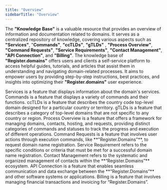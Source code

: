 ```yaml
---
title: "Overview"
sidebarTitle: "Overview"
---
```


The **"Knowledge Base"** is a valuable resource that provides an overview of information and documentation related to domains. It serves as a centralized repository of knowledge, covering various aspects such as **"Services"**, "**Commands"**, **"ccTLDs"**, **"gTLDs"** , **"Process Overview"**, **"Command Requests"**, **"Service Requirements"**, **"Contact Management"**, **"API Connection"**, and **"Billing"**. The knowledge base of **"Register.domains"** offers users and clients a self-service platform to access helpful guides, tutorials, and articles that assist them in understanding and navigating domain-related processes. It aims to empower users by providing step-by-step instructions, best practices, and insights into optimizing their **"Register.domains"** user experience.

<CardGroup cols={2}>
  <Card
    title="Services"
    icon="person-sign"
    href="/Knowledge-Base/Services"
  >
    Services is a feature that displays information about the domain's services.
  </Card>
  <Card title="Commands" icon="command" href="/Knowledge-Base/Commands">
    Commands is a feature that displays a variety of commands and their functions.
  </Card>
  <Card
    title="ccTLDs"
    icon="earth-americas"
    href="/Knowledge-Base/ccTLDs"
  >
    ccTLDs is a feature that describes the country code top-level domain designed for a particular country or territory.
  </Card>
  <Card
    title="gTLDs"
    icon="earth-africa"
    href="/Knowledge-Base/gTLDs"
  >
    gTLDs is a feature that describes a category of top-level domains that are not specific to any country or region.
  </Card>
  <Card
    title="Process Overview"
    icon="arrow-progress"
    href="/Knowledge-Base/Process-Overview"
  >
    Process Overview is a feature that offers a framework for managing domains, contacts, hosting, and requests, providing distinct categories of commands and statuses to track the progress and execution of different operations.
  </Card>
  <Card
    title="Command Requests"
    icon="code-pull-request"
    href="/Knowledge-Base/Command-Requests"
  >
    Command Requests is a feature that involves user actions through execution commands, like **"Register.Domains"**, to request domain name registration.
  </Card>
  <Card
    title="Service Requirement"
    icon="ballot-check"
    href="/Knowledge-Base/Service-Requirements"
  >
    Service Requirement refers to the specific conditions or criteria that must be met for a successful domain name registration.
  </Card>
  <Card
    title="Contact Management"
    icon="folder-user"
    href="/Knowledge-Base/Contact-Management"
  >
    Contact Management refers to the systematic and organized management of contacts within the **“Register.Domains”** ecosystem.
  </Card>
  <Card
    title="API Connection"
    icon="webhook"
    href="/Knowledge-Base/API-Connection"
  >
    API Connection is a feature that enables seamless communication and data exchange between the **“Register.Domains”** and other software systems or applications.
  </Card>
  <Card
    title="Billing"
    icon="money-bill"
    href="/Knowledge-Base/Billing"
  >
    Billing is a feature that involves managing financial transactions and invoicing for “Register.Domains”.
  </Card>
</CardGroup>